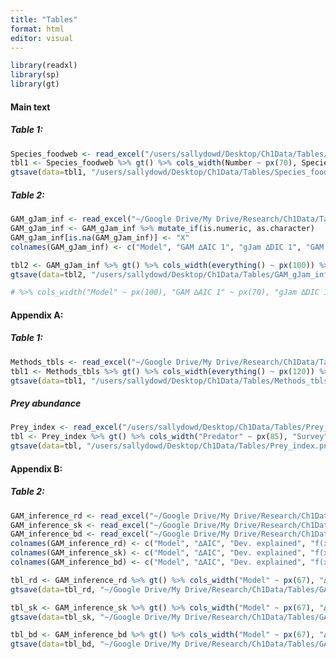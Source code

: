 ```yaml
---
title: "Tables"
format: html
editor: visual
---
```


```r
library(readxl)
library(sp)
library(gt)
```

#### Main text

##### Table 1:

```r
Species_foodweb <- read_excel("/users/sallydowd/Desktop/Ch1Data/Tables/Species_foodweb.xlsx")
tbl1 <- Species_foodweb %>% gt() %>% cols_width(Number ~ px(70), Species ~ px(100), "Consumed by" ~ px(150), Survey ~ px(70)) %>% cols_align(align= "center") %>% tab_style(style = cell_text(weight = "bold"), locations = cells_column_labels())
gtsave(data=tbl1, "/users/sallydowd/Desktop/Ch1Data/Tables/Species_foodweb.png")
```

##### Table 2:

```r
GAM_gJam_inf <- read_excel("~/Google Drive/My Drive/Research/Ch1Data/Tables/GAM_gJam_inf.xlsx")
GAM_gJam_inf <- GAM_gJam_inf %>% mutate_if(is.numeric, as.character)
GAM_gJam_inf[is.na(GAM_gJam_inf)] <- "X"
colnames(GAM_gJam_inf) <- c("Model", "GAM ∆AIC 1", "gJam ∆DIC 1", "GAM ∆AIC 2", "gJam ∆DIC 2", "GAM ∆AIC 3", "gJam ∆DIC 3")

tbl2 <- GAM_gJam_inf %>% gt() %>% cols_width(everything() ~ px(100)) %>% cols_align(align= "center") %>% tab_style(style = cell_text(weight = "bold"), locations = cells_column_labels()) %>% tab_spanner(label= "Red drum", columns= c("GAM ∆AIC 1", "gJam ∆DIC 1")) %>% tab_spanner(label= "Southern kingfish", columns= c("GAM ∆AIC 2", "gJam ∆DIC 2")) %>% tab_spanner(label= "Black drum", columns= c("GAM ∆AIC 3", "gJam ∆DIC 3")) %>%  cols_label("Model" = "Model", "GAM ∆AIC 1" = "GAM ∆AIC", "GAM ∆AIC 2" = "GAM ∆AIC", "GAM ∆AIC 3" = "GAM ∆AIC", "gJam ∆DIC 1" = "gJam ∆DIC", "gJam ∆DIC 2" = "gJam ∆DIC", "gJam ∆DIC 3" = "gJam ∆DIC")
gtsave(data=tbl2, "/users/sallydowd/Desktop/Ch1Data/Tables/GAM_gJam_inf.png")

# %>% cols_width("Model" ~ px(100), "GAM ∆AIC 1" ~ px(70), "gJam ∆DIC 1" ~ px(70), "GAM ∆AIC 2" ~ px(70), "gJam ∆DIC 2" ~ px(70), "GAM ∆AIC 3" ~ px(70), "gJam ∆DIC 3" ~ px(70))
```

#### Appendix A:

##### Table 1:

```r
Methods_tbls <- read_excel("~/Google Drive/My Drive/Research/Ch1Data/Tables/Methods_tbls.xlsx")
tbl1 <- Methods_tbls %>% gt() %>% cols_width(everything() ~ px(120)) %>% cols_align(align= "center") %>% tab_style(style = cell_text(weight = "bold"), locations = cells_column_labels())
gtsave(data=tbl1, "/users/sallydowd/Desktop/Ch1Data/Tables/Methods_tbls.png")
```

##### Prey abundance

```r
Prey_index <- read_excel("/users/sallydowd/Desktop/Ch1Data/Tables/Prey_index.xlsx", sheet=1)
tbl <- Prey_index %>% gt() %>% cols_width("Predator" ~ px(85), "Survey" ~ px(70), "Prey species" ~ px(300)) %>% cols_align(align= "center") %>% tab_style(style = cell_text(weight = "bold"), locations = cells_column_labels())
gtsave(data=tbl, "/users/sallydowd/Desktop/Ch1Data/Tables/Prey_index.png")
```

#### Appendix B: 
##### Table 2:

```r
GAM_inference_rd <- read_excel("~/Google Drive/My Drive/Research/Ch1Data/Final_results/GAM_inference.xlsx", sheet=1)
GAM_inference_sk <- read_excel("~/Google Drive/My Drive/Research/Ch1Data/Final_results/GAM_inference.xlsx", sheet=2)
GAM_inference_bd <- read_excel("~/Google Drive/My Drive/Research/Ch1Data/Final_results/GAM_inference.xlsx", sheet=3)
colnames(GAM_inference_rd) <- c("Model", "∆AIC", "Dev. explained", "f(x)", "s(avgdepth)", "s(avgssal)", "s(avgstemp)", "s(avgsdo)", "s(NoFishRest)", "s(bluecrabP120)", "s(totalpreyP915)", "s(totalpreyP120)")
colnames(GAM_inference_sk) <- c("Model", "∆AIC", "Dev. explained", "f(x)", "s(avgdepth)", "s(avgssal)", "s(avgstemp)", "s(avgsdo)", "s(NoFishRest)", "s(bluecrabP120)", "s(totalpreyP915)", "s(totalpreyP120)")
colnames(GAM_inference_bd) <- c("Model", "∆AIC", "Dev. explained", "f(x)", "s(avgdepth)", "s(avgssal)", "s(avgstemp)", "s(avgsdo)", "s(NoFishRest)", "s(bluecrabP120)", "s(totalpreyP915)", "s(totalpreyP120)")

tbl_rd <- GAM_inference_rd %>% gt() %>% cols_width("Model" ~ px(67), "∆AIC" ~ px(50), "Dev. explained" ~ px(57), "f(x)" ~ px(50), "s(avgdepth)" ~ px(70), "s(avgssal)" ~ px(65), "s(avgstemp)" ~ px(72), "s(avgsdo)" ~ px(65), "s(NoFishRest)" ~ px(80), "s(bluecrabP120)" ~ px(95), "s(totalpreyP915)" ~ px(95), "s(totalpreyP120)" ~ px(95)) %>% cols_align(align= "center") %>% tab_style(style = cell_text(weight = "bold"), locations = cells_column_labels()) %>% tab_options(table.font.size = px(10.5)) %>% labs(title= "example")
gtsave(data=tbl_rd, "~/Google Drive/My Drive/Research/Ch1Data/Tables/GAM_inference_rd.png")

tbl_sk <- GAM_inference_sk %>% gt() %>% cols_width("Model" ~ px(67), "∆AIC" ~ px(50), "Dev. explained" ~ px(57), "f(x)" ~ px(50), "s(avgdepth)" ~ px(70), "s(avgssal)" ~ px(65), "s(avgstemp)" ~ px(72), "s(avgsdo)" ~ px(65), "s(NoFishRest)" ~ px(80), "s(bluecrabP120)" ~ px(95), "s(totalpreyP915)" ~ px(95), "s(totalpreyP120)" ~ px(95)) %>% cols_align(align= "center") %>% tab_style(style = cell_text(weight = "bold"), locations = cells_column_labels()) %>% tab_options(table.font.size = px(10.5))
gtsave(data=tbl_sk, "~/Google Drive/My Drive/Research/Ch1Data/Tables/GAM_inference_sk.png")

tbl_bd <- GAM_inference_bd %>% gt() %>% cols_width("Model" ~ px(67), "∆AIC" ~ px(50), "Dev. explained" ~ px(57), "f(x)" ~ px(50), "s(avgdepth)" ~ px(70), "s(avgssal)" ~ px(65), "s(avgstemp)" ~ px(72), "s(avgsdo)" ~ px(65), "s(NoFishRest)" ~ px(80), "s(bluecrabP120)" ~ px(95), "s(totalpreyP915)" ~ px(95), "s(totalpreyP120)" ~ px(95)) %>% cols_align(align= "center") %>% tab_style(style = cell_text(weight = "bold"), locations = cells_column_labels()) %>% tab_options(table.font.size = px(10.5))
gtsave(data=tbl_bd, "~/Google Drive/My Drive/Research/Ch1Data/Tables/GAM_inference_bd.png")
```
